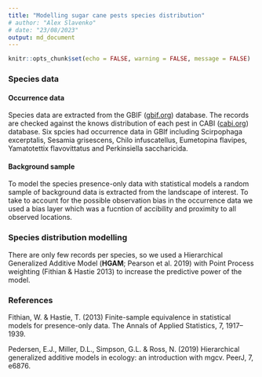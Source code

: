 ---
title: "Modelling sugar cane pests species distribution"
# author: "Alex Slavenko"
# date: "23/08/2023"
output: md_document
---

```{r setup, include=FALSE}
knitr::opts_chunk$set(echo = FALSE, warning = FALSE, message = FALSE)
```

### Species data
#### Occurrence data
Species data are extracted from the GBIF ([gbif.org](https://www.gbif.org)) database. The records are checked against the knows distribution of each pest in CABI ([cabi.org](https://www.cabi.org)) database. Six spcies had occurrence data in GBIf including Scirpophaga excerptalis, Sesamia grisescens, Chilo infuscatellus, Eumetopina flavipes, Yamatotettix flavovittatus and Perkinsiella saccharicida.


<!-- ```{r fig.width=6, fig.height=7} -->
<!-- knitr::include_graphics("figs/species_fig.jpg") -->

<!-- ``` -->


#### Background sample

To model the species presence-only data with statistical models a random sample of background data is extracted from the landscape of interest. To take to account for the possible observation bias in the occurrence data we used a bias layer which was a fucntion of accibility and proximity to all observed locations.


### Species distribution modelling

There are only few records per species, so we used a Hierarchical Generalized Additive Model (**HGAM**; Pearson et al. 2019) with Point Process weighting (Fithian & Hastie 2013) to increase the predictive power of the model.



### References

Fithian, W. & Hastie, T. (2013) Finite-sample equivalence in statistical models for presence-only data. The Annals of Applied Statistics, 7, 1917–1939.
   
Pedersen, E.J., Miller, D.L., Simpson, G.L. & Ross, N. (2019) Hierarchical generalized additive models in ecology: an introduction with mgcv. PeerJ, 7, e6876.



